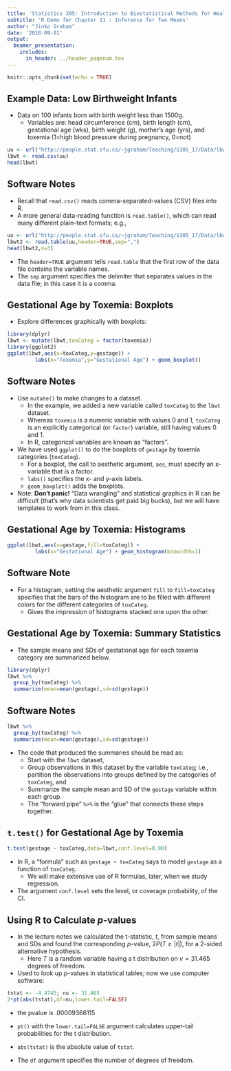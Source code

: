 ```yaml
---
title: 'Statistics 305: Introduction to Biostatistical Methods for Health Sciences'
subtitle: 'R Demo for Chapter 11 : Inference for Two Means'
author: "Jinko Graham"
date: '2018-09-01'
output: 
  beamer_presentation:
    includes:
      in_header: ../header_pagenum.tex
---
```


```r
knitr::opts_chunk$set(echo = TRUE)
```

## Example Data: Low Birthweight Infants

* Data on 100 infants born with birth weight less than
1500g. 
    + Variables are: head circumference (cm), birth length (cm), gestational
    age (wks), birth weight (g), mother's age (yrs), and 
    toxemia (1=high blood pressure during pregnancy, 0=not)
    
\scriptsize
```r
uu <- url("http://people.stat.sfu.ca/~jgraham/Teaching/S305_17/Data/lbwt.csv")
lbwt <- read.csv(uu)
head(lbwt) 
```

## Software Notes

* Recall that `read.csv()` reads comma-separated-values (CSV) files into R.
<!--    + By default, reads files from the "working" directory
    in which R is running (e.g., the project directory 
    of your RStudio project, or the folder of
    your Jupyter notebook), but
    it can read files from URLs too.
    + The `url()` function takes a quoted URL as input and
    returns an object that `read.csv()` can use to fetch
    the file.
-->
* A more general data-reading function is `read.table()`,
which can read many different plain-text formats; e.g., 

\scriptsize

```r
uu <- url("http://people.stat.sfu.ca/~jgraham/Teaching/S305_17/Data/lbwt.csv")
lbwt2 <- read.table(uu,header=TRUE,sep=",")
head(lbwt2,n=3) 
```

\normalsize

* The `header=TRUE` argument tells `read.table` that
the first row of the data file contains the variable
names.
* The `sep` argument specifies the delimiter that separates values in the data file; in this case it is a comma.
    
## Gestational Age by Toxemia: Boxplots

* Explore differences graphically with boxplots:

\scriptsize

```r
library(dplyr)
lbwt <- mutate(lbwt,toxCateg = factor(toxemia))
library(ggplot2)
ggplot(lbwt,aes(x=toxCateg,y=gestage)) +
         labs(x="Toxemia",y="Gestational Age") + geom_boxplot()
```

## Software Notes

* Use `mutate()` to make changes to a dataset.
    + In the example, we added a new variable called `toxCateg` to 
the `lbwt` dataset.
    + Whereas `toxemia` is a numeric variable with values 0 and 1,
    `toxCateg` is an explicitly categorical (or `factor`) variable,
    still having values 0 and 1.
    + In
    R, categorical variables are known as "factors".
* We have used `ggplot()` to do the boxplots of 
`gestage` by toxemia categories (`toxCateg`). 
    + For a boxplot, the call to aesthetic argument, `aes`, must specify an x-variable that is a factor.
    + `labs()` specifies the x- and y-axis labels.
    + `geom_boxplot()` adds the boxplots.
* Note: **Don't panic!** "Data wrangling" and 
statistical graphics in R can be
difficult (that's why data scientists get paid
big bucks), but we will have templates to work from in this class.

## Gestational Age by Toxemia: Histograms

\scriptsize

```r
ggplot(lbwt,aes(x=gestage,fill=toxCateg)) +
         labs(x="Gestational Age") + geom_histogram(binwidth=1)
```

## Software Note

* For a histogram, setting the aesthetic argument `fill` to `fill=toxCateg` specifies that the bars
of the histogram are to be filled with different colors
for the different categories of `toxCateg`. 
    + Gives the impression of histograms stacked one upon the 
    other.
    

## Gestational Age by Toxemia: Summary Statistics

* The sample means and SDs of gestational age for
each toxemia category are summarized below. 

\footnotesize
```r
library(dplyr) 
lbwt %>% 
  group_by(toxCateg) %>%
  summarize(mean=mean(gestage),sd=sd(gestage))
```

## Software Notes

\footnotesize
```r
lbwt %>% 
  group_by(toxCateg) %>%
  summarize(mean=mean(gestage),sd=sd(gestage))
```

\normalsize

* The code that produced the summaries should be read as:
    + Start with the `lbwt` dataset,
    + Group observations in this dataset by the variable `toxCateg`; i.e., partition
    the observations into groups defined 
    by the categories of `toxCateg`, and
    + Summarize the sample mean and SD of the `gestage` 
    variable within each group.
    + The "forward pipe" `%>%` is the "glue" that connects
    these steps together.
    
## `t.test()` for Gestational Age by Toxemia

\scriptsize

```r
t.test(gestage ~ toxCateg,data=lbwt,conf.level=0.90)
```

\normalsize

* In R, a "formula" such as `gestage ~ toxCateg` says
to model `gestage` as a function of `toxCateg`.
    + We will make extensive use of R formulas, later, 
    when we study regression.
* The argument `conf.level` sets the level, or 
coverage probability, of the CI.

## Using R to Calculate $p$-values

* In the lecture notes we calculated the t-statistic,
$t$, from sample means and SDs and found
the corresponding $p$-value, $2 P( T\geq |t|)$, for a 2-sided alternative hypothesis.
    + Here $T$ is a random variable having
    a t distribution on $\nu=31.465$ degrees of freedom.
* Used to look up p-values in 
statistical tables; now we use computer software:

\scriptsize

```r
tstat <- -4.4745; nu <- 31.465
2*pt(abs(tstat),df=nu,lower.tail=FALSE)
```
\normalsize

* the pvalue is .00009366115

* `pt()` with the `lower.tail=FALSE` argument calculates upper-tail probabilities for the t distribution.
* `abs(tstat)` is the absolute value of `tstat`.
* The `df` argument specifies the number of degrees of freedom.